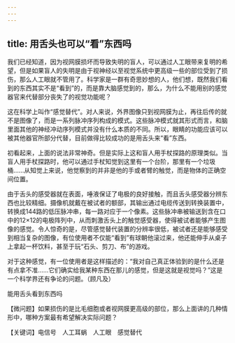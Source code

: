 ```yaml
---
---
---
```

title: 用舌头也可以“看”东西吗
---




我们已经知道，因为视网膜损坏而导致失明的盲人，可以通过人工眼带来复明的希望，但是如果盲人的失明是由于视神经以至视觉系统中更高级一些的部位受到了损伤，那么人工眼就不管用了。科学家是一群有奇思妙想的人，他们想，既然我们看到的东西其实不是“看到”的，而是靠大脑感觉到的，那么，为什么不能用别的感觉器官来代替部分丧失了的视觉功能呢？

这在科学上叫作“感觉替代”。对人来说，外界图像只到视网膜为止，再往后传的就不是图像了，而是一系列脉冲序列构成的模式。这些脉冲模式就其形式而言，和脑里面其他的神经冲动序列模式并没有什么本质的不同。所以，眼睛的功能应该可以被其他器官所部分代替，目前做得比较成功的是用舌头来“看”东西。

初看起来，上面的说法非常神奇。但是实际上这和盲人用手杖探路的原理类似。当盲人用手杖探路时，他可以通过手杖知觉到这里有一个台阶，那里有一个垃圾桶……从知觉上来说，他觉察到的并非是他的手或者臂的触觉，而是物体的正确空间位置。

由于舌头的感受器就在表面，唾液保证了电极的良好接触，而且舌头感受器分辨东西也比较精细。摄像机就戴在被试者的额部，其输出通过电缆传送到转换装置中，转换成144路的低压脉冲串，每一路对应于一个像素。这些脉冲串被输送到含在口中的12×12的电极阵列中，从而刺激舌头上的触觉感受器，使得被试者能够产生图像的感觉。令人惊奇的是，尽管感觉替代装置的分辨率很低，被试者还是能够感受到相当复杂的图像，有位使用者不仅能“看到”有球朝他滚过来，他还能伸手从桌子上拿起一杯饮料，甚至于玩“石头、剪刀、布”的游戏。

对于这种感觉，有一位使用者是这样描述的：“我对自己真正体验到的是什么还是有点拿不准……它们确实给我某种东西在那儿的感觉，但是这就是视觉吗？”这是一个科学界还有争论的问题。（顾凡及）

能用舌头看到东西吗





【微问题】如果损伤的是比毛细胞或者视网膜更高级的部位，那么上面讲的几种情形中，哪种方案最有希望解决实际问题？

【关键词】电信号　人工耳蜗　人工眼　感觉替代